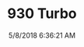 ---
width: 2000
height: 1333
title: 930 Turbo
description: 930 Turbo in Ice Metallic Green
date: 5/8/2018 6:36:21 AM
cameraMake: Sony
cameraModel: ILCE-7M2
lens: FE 35mm F2.8 ZA
settingsfStop: f/4.5
settingsISO: ISO 100
settingsShutter: 1/100
settingsFocalLength: 35 mm
---